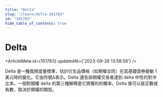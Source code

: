 ```yaml
---
title: "Delta"
slug: "/learn/delta-101783"
id: "101783"
hide_table_of_contents: true
---
```



# Delta

<ArticleMeta id={101783} updatedAt={'2023-09-26 13:58:58'} />
<div className='border-solid border-b border-t-0 my-4 border-[var(--ifm-color-gray-300)]' />

Delta 是一種風險度量標準，估計衍生品價格（如期權合同）在其基礎證券變動 1 美元時的變化。它由符號Δ表示。Delta 還告訴期權交易者達到 delta 中性的對沖比率。一個對期權 delta 的第三種解釋是它將獲利的概率。Delta 值可以是正數或負數，取決於期權的類型。

